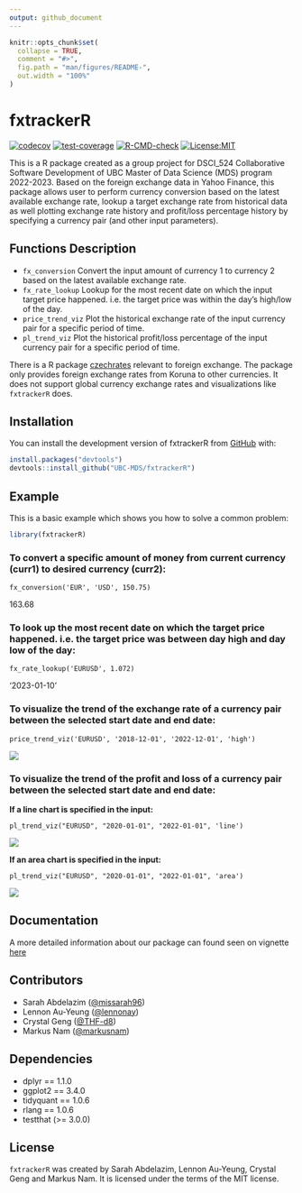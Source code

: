 ```yaml
---
output: github_document
---
```


<!-- README.md is generated from README.Rmd. Please edit that file -->

```r
knitr::opts_chunk$set(
  collapse = TRUE,
  comment = "#>",
  fig.path = "man/figures/README-",
  out.width = "100%"
)
```

# fxtrackerR

<!-- badges: start -->

[![codecov](https://codecov.io/gh/UBC-MDS/fxtrackerR/branch/main/graph/badge.svg?token=6FEOBcM32c){alt="codecov"}](https://codecov.io/gh/UBC-MDS/fxtrackerR) [![test-coverage](https://github.com/UBC-MDS/fxtrackerR/actions/workflows/test-coverage.yaml/badge.svg){alt="test-coverage"}](https://github.com/UBC-MDS/fxtrackerR/actions/workflows/test-coverage.yaml) [![R-CMD-check](https://github.com/UBC-MDS/fxtrackerR/actions/workflows/R-CMD-check.yaml/badge.svg){alt="R-CMD-check"}](https://github.com/UBC-MDS/fxtrackerR/actions/workflows/R-CMD-check.yaml) [![License:MIT](https://img.shields.io/badge/License-MIT-yellow.svg){alt="License:MIT"}](https://opensource.org/licenses/MIT)

<!-- badges: end -->

This is a R package created as a group project for DSCI_524 Collaborative Software Development of UBC Master of Data Science (MDS) program 2022-2023. Based on the foreign exchange data in Yahoo Finance, this package allows user to perform currency conversion based on the latest available exchange rate, lookup a target exchange rate from historical data as well plotting exchange rate history and profit/loss percentage history by specifying a currency pair (and other input parameters).

## Functions Description

-   `fx_conversion` Convert the input amount of currency 1 to currency 2 based on the latest available exchange rate.
-   `fx_rate_lookup` Lookup for the most recent date on which the input target price happened. i.e. the target price was within the day's high/low of the day.
-   `price_trend_viz` Plot the historical exchange rate of the input currency pair for a specific period of time.
-   `pl_trend_viz` Plot the historical profit/loss percentage of the input currency pair for a specific period of time.

There is a R package [czechrates](https://cran.r-project.org/web/packages/czechrates/index.html) relevant to foreign exchange. The package only provides foreign exchange rates from Koruna to other currencies. It does not support global currency exchange rates and visualizations like `fxtrackerR` does.

## Installation

You can install the development version of fxtrackerR from [GitHub](https://github.com/) with:

``` r
install.packages("devtools")
devtools::install_github("UBC-MDS/fxtrackerR")
```

## Example

This is a basic example which shows you how to solve a common problem:

```r
library(fxtrackerR)
```

### To convert a specific amount of money from current currency (curr1) to desired currency (curr2):

    fx_conversion('EUR', 'USD', 150.75)

163.68

### To look up the most recent date on which the target price happened. i.e. the target price was between day high and day low of the day:

    fx_rate_lookup('EURUSD', 1.072)

'2023-01-10'

### To visualize the trend of the exchange rate of a currency pair between the selected start date and end date:

    price_trend_viz('EURUSD', '2018-12-01', '2022-12-01', 'high')

![](man/figures/price_trend_viz.png)

### To visualize the trend of the profit and loss of a currency pair between the selected start date and end date:

**If a line chart is specified in the input:**

    pl_trend_viz("EURUSD", "2020-01-01", "2022-01-01", 'line')  

![](man/figures/pl_trend_viz_line.png)

**If an area chart is specified in the input:**

    pl_trend_viz("EURUSD", "2020-01-01", "2022-01-01", 'area')

![](man/figures/pl_trend_viz_area.png)

## Documentation

A more detailed information about our package can found seen on vignette [here](https://ubc-mds.github.io/fxtrackerR/)

## Contributors

-   Sarah Abdelazim ([@missarah96](https://github.com/missarah96))
-   Lennon Au-Yeung ([@lennonay](https://github.com/lennonay))
-   Crystal Geng ([@THF-d8](https://github.com/THF-d8))
-   Markus Nam ([@markusnam](https://github.com/markusnam))

## Dependencies

-   dplyr == 1.1.0
-   ggplot2 == 3.4.0
-   tidyquant == 1.0.6
-   rlang == 1.0.6
-   testthat (\>= 3.0.0)

## License

`fxtrackerR` was created by Sarah Abdelazim, Lennon Au-Yeung, Crystal Geng and Markus Nam. It is licensed under the terms of the MIT license. <!-- #endregion -->
